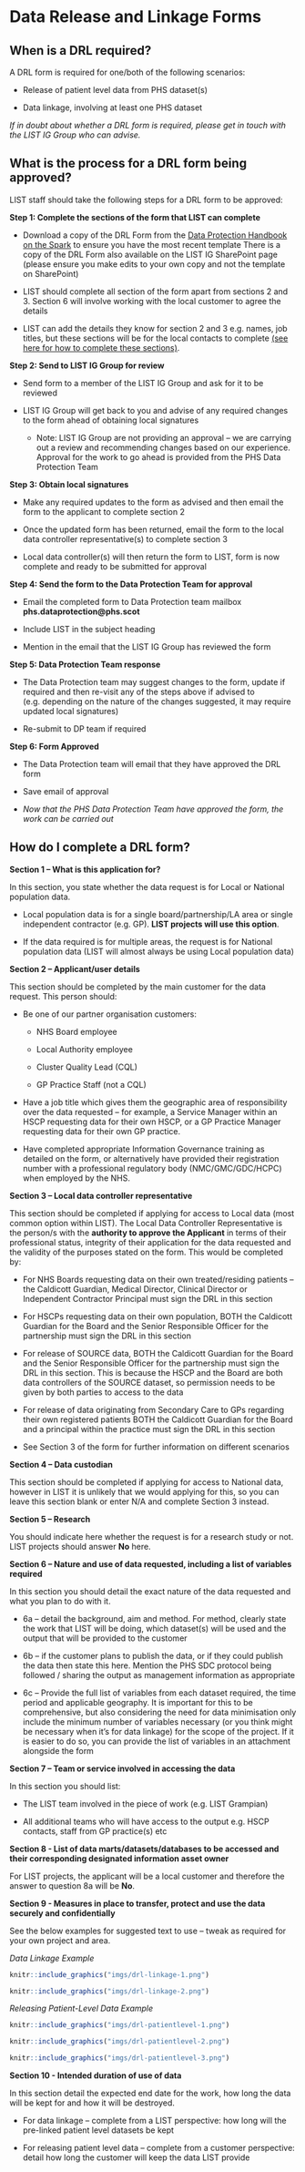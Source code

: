 # Data Release and Linkage Forms

## When is a DRL required?

A DRL form is required for one/both of the following scenarios: 

- Release of patient level data from PHS dataset(s) 

- Data linkage, involving at least one PHS dataset

_If in doubt about whether a DRL form is required, please get in touch with the LIST IG Group who can advise._

## What is the process for a DRL form being approved?

LIST staff should take the following steps for a DRL form to be approved: 

**Step 1: Complete the sections of the form that LIST can complete**

- Download a copy of the DRL Form from the [Data Protection Handbook on the Spark](https://spark.publichealthscotland.org/corporate-guidance/information-governance/data-protection/data-protection-handbook/data-release-and-linkage-form/) to ensure you have the most recent template There is a copy of the DRL Form also available on the LIST IG SharePoint page (please ensure you make edits to your own copy and not the template on SharePoint) 

- LIST should complete all section of the form apart from sections 2 and 3. Section 6 will involve working with the local customer to agree the details 

- LIST can add the details they know for section 2 and 3 e.g. names, job titles, but these sections will be for the local contacts to complete [(see here for how to complete these sections)](#drlcompletion).

**Step 2: Send to LIST IG Group for review**

- Send form to a member of the LIST IG Group and ask for it to be reviewed 

- LIST IG Group will get back to you and advise of any required changes to the form ahead of obtaining local signatures  

    - Note: LIST IG Group are not providing an approval – we are carrying out a review and recommending changes based on our experience. Approval for the work to go ahead is provided from the PHS Data Protection Team 

**Step 3: Obtain local signatures**

- Make any required updates to the form as advised and then email the form to the applicant to complete section 2 

- Once the updated form has been returned, email the form to the local data controller representative(s) to complete section 3 

- Local data controller(s) will then return the form to LIST, form is now complete and ready to be submitted for approval 

**Step 4: Send the form to the Data Protection Team for approval**

- Email the completed form to Data Protection team mailbox **phs.dataprotection@phs.scot**

- Include LIST in the subject heading 

- Mention in the email that the LIST IG Group has reviewed the form 

**Step 5: Data Protection Team response**

- The Data Protection team may suggest changes to the form, update if required and then re-visit any of the steps above if advised to (e.g. depending on the nature of the changes suggested, it may require updated local signatures) 

- Re-submit to DP team if required 

**Step 6: Form Approved**

- The Data Protection team will email that they have approved the DRL form 

- Save email of approval 

- _Now that the PHS Data Protection Team have approved the form, the work can be carried out_

## How do I complete a DRL form? {#drlcompletion}

**Section 1 – What is this application for?**

In this section, you state whether the data request is for Local or National population data. 

- Local population data is for a single board/partnership/LA area or single independent contractor (e.g. GP). **LIST projects will use this option**.

- If the data required is for multiple areas, the request is for National population data (LIST will almost always be using Local population data) 

**Section 2 – Applicant/user details**

This section should be completed by the main customer for the data request. This person should: 

- Be one of our partner organisation customers:  

    - NHS Board employee 

    - Local Authority employee 

    - Cluster Quality Lead (CQL) 

    - GP Practice Staff (not a CQL) 

- Have a job title which gives them the geographic area of responsibility over the data requested – for example, a Service Manager within an HSCP requesting data for their own HSCP, or a GP Practice Manager requesting data for their own GP practice. 

- Have completed appropriate Information Governance training as detailed on the form, or alternatively have provided their registration number with a professional regulatory body (NMC/GMC/GDC/HCPC) when employed by the NHS. 

**Section 3 – Local data controller representative**

This section should be completed if applying for access to Local data (most common option within LIST). The Local Data Controller Representative is the person/s with the **authority to approve the Applicant** in terms of their professional status, integrity of their application for the data requested and the validity of the purposes stated on the form. This would be completed by: 

- For NHS Boards requesting data on their own treated/residing patients – the Caldicott Guardian, Medical Director, Clinical Director or Independent Contractor Principal must sign the DRL in this section 

- For HSCPs requesting data on their own population, BOTH the Caldicott Guardian for the Board and the Senior Responsible Officer for the partnership must sign the DRL in this section 

- For release of SOURCE data, BOTH the Caldicott Guardian for the Board and the Senior Responsible Officer for the partnership must sign the DRL in this section. This is because the HSCP and the Board are both data controllers of the SOURCE dataset, so permission needs to be given by both parties to access to the data 

- For release of data originating from Secondary Care to GPs regarding their own registered patients BOTH the Caldicott Guardian for the Board and a principal within the practice must sign the DRL in this section 

- See Section 3 of the form for further information on different scenarios 

**Section 4 – Data custodian**

This section should be completed if applying for access to National data, however in LIST it is unlikely that we would applying for this, so you can leave this section blank or enter N/A and complete Section 3 instead. 
 
**Section 5 – Research**

You should indicate here whether the request is for a research study or not. LIST projects should answer **No** here. 
 
**Section 6 – Nature and use of data requested, including a list of variables required**

In this section you should detail the exact nature of the data requested and what you plan to do with it.  

- 6a – detail the background, aim and method. For method, clearly state the work that LIST will be doing, which dataset(s) will be used and the output that will be provided to the customer 

- 6b – if the customer plans to publish the data, or if they could publish the data then state this here. Mention the PHS SDC protocol being followed / sharing the output as management information as appropriate 

- 6c – Provide the full list of variables from each dataset required, the time period and applicable geography. It is important for this to be comprehensive, but also considering the need for data minimisation only include the minimum number of variables necessary (or you think might be necessary when it’s for data linkage) for the scope of the project. If it is easier to do so, you can provide the list of variables in an attachment alongside the form 

**Section 7 – Team or service involved in accessing the data**

In this section you should list: 

- The LIST team involved in the piece of work (e.g. LIST Grampian) 

- All additional teams who will have access to the output e.g. HSCP contacts, staff from GP practice(s) etc 

**Section 8 - List of data marts/datasets/databases to be accessed and their corresponding designated information asset owner**

For LIST projects, the applicant will be a local customer and therefore the answer to question 8a will be **No**. 
 
**Section 9 - Measures in place to transfer, protect and use the data securely and confidentially**

See the below examples for suggested text to use – tweak as required for your own project and area. 

_Data Linkage Example_

```r
knitr::include_graphics("imgs/drl-linkage-1.png")
```

```r
knitr::include_graphics("imgs/drl-linkage-2.png")
```

_Releasing Patient-Level Data Example_

```r
knitr::include_graphics("imgs/drl-patientlevel-1.png")
```

```r
knitr::include_graphics("imgs/drl-patientlevel-2.png")
```

```r
knitr::include_graphics("imgs/drl-patientlevel-3.png")
```

**Section 10 - Intended duration of use of data**

In this section detail the expected end date for the work, how long the data will be kept for and how it will be destroyed. 

- For data linkage – complete from a LIST perspective: how long will the pre-linked patient level datasets be kept 

- For releasing patient level data – complete from a customer perspective: detail how long the customer will keep the data LIST provide 

